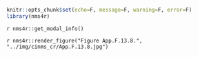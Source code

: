 ```r
knitr::opts_chunk$set(echo=F, message=F, warning=F, error=F)
library(nms4r)
```

`r nms4r::get_modal_info()`

`r nms4r::render_figure("Figure App.F.13.8.", "../img/cinms_cr/App.F.13.8.jpg")`


